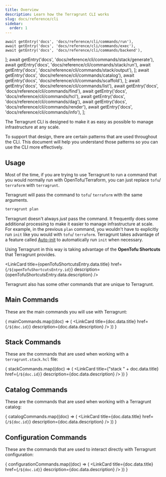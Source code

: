 ```yaml
---
title: Overview
description: Learn how the Terragrunt CLI works
slug: docs/reference/cli
sidebar:
  order: 1
---
```


    await getEntry('docs', 'docs/reference/cli/commands/run'),
    await getEntry('docs', 'docs/reference/cli/commands/exec'),
    await getEntry('docs', 'docs/reference/cli/commands/backend'),
];
    await getEntry('docs', 'docs/reference/cli/commands/stack/generate'),
    await getEntry('docs', 'docs/reference/cli/commands/stack/run'),
    await getEntry('docs', 'docs/reference/cli/commands/stack/output'),
];
    await getEntry('docs', 'docs/reference/cli/commands/catalog'),
    await getEntry('docs', 'docs/reference/cli/commands/scaffold'),
];
    await getEntry('docs', 'docs/reference/cli/commands/list'),
    await getEntry('docs', 'docs/reference/cli/commands/find'),
    await getEntry('docs', 'docs/reference/cli/commands/hcl'),
    await getEntry('docs', 'docs/reference/cli/commands/dag'),
    await getEntry('docs', 'docs/reference/cli/commands/render'),
    await getEntry('docs', 'docs/reference/cli/commands/info'),
];

The Terragrunt CLI is designed to make it as easy as possible to manage infrastructure at any scale.

To support that design, there are certain patterns that are used throughout the CLI. This document will help you understand those patterns so you can use the CLI more effectively.

## Usage

Most of the time, if you are trying to use Terragrunt to run a command that you would normally run with OpenTofu/Terraform, you can just replace `tofu`/ `terraform` with `terragrunt`.

Terragrunt will pass the command to `tofu`/ `terraform` with the same arguments.

```bash
terragrunt plan
```

Terragrunt doesn't always _just_ pass the command. It frequently does some additional processing to make it easier to manage infrastructure at scale. For example, in the previous `plan` command, you wouldn't have to explicitly run `init` like you would with `tofu`/ `terraform`. Terragrunt takes advantage of a feature called [Auto-init](/docs/features/auto-init) to automatically run `init` when necessary.

Using Terragrunt in this way is taking advantage of the **OpenTofu Shortcuts** that Terragrunt provides.

<LinkCard title={openTofuShortcutsEntry.data.title} href={`/${openTofuShortcutsEntry.id}`} description={openTofuShortcutsEntry.data.description} />

Terragrunt also has some other commands that are unique to Terragrunt.

## Main Commands

These are the main commands you will use with Terragrunt:

{
    mainCommands.map((doc) => (
        <LinkCard title={doc.data.title} href={`/${doc.id}`} description={doc.data.description} />
    ))
}

## Stack Commands

These are the commands that are used when working with a `terragrunt.stack.hcl` file:

{
    stackCommands.map((doc) => (
        <LinkCard title={"stack " + doc.data.title} href={`/${doc.id}`} description={doc.data.description} />
    ))
}

## Catalog Commands

These are the commands that are used when working with a Terragrunt catalog:

{
    catalogCommands.map((doc) => (
        <LinkCard title={doc.data.title} href={`/${doc.id}`} description={doc.data.description} />
    ))
}

## Configuration Commands

These are the commands that are used to interact directly with Terragrunt configuration:

{
    configurationCommands.map((doc) => (
        <LinkCard title={doc.data.title} href={`/${doc.id}`} description={doc.data.description} />
    ))
}
